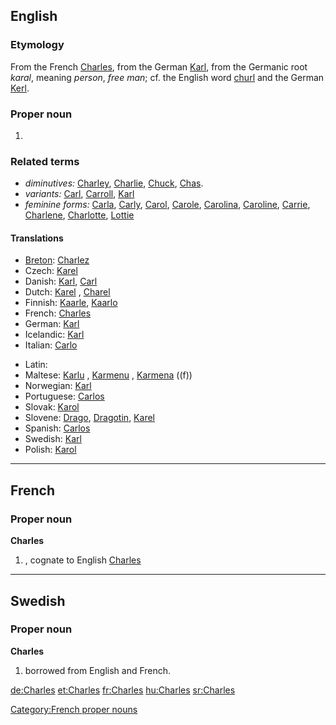 ==English==

===Etymology===
From the French [[#French|Charles]], from the German [[Karl]], from the Germanic root ''karal'', meaning ''person'', ''free man''; cf. the English word [[churl]] and the German [[Kerl]].

===Proper noun===
{{en-proper noun}}

# {{given name|male}}

===Related terms===
*''diminutives:'' [[Charley]], [[Charlie]], [[Chuck]], [[Chas]].
*''variants:'' [[Carl]], [[Carroll]], [[Karl]]
*''feminine forms:'' [[Carla]], [[Carly]], [[Carol]], [[Carole]], [[Carolina]], [[Caroline]], [[Carrie]], [[Charlene]], [[Charlotte]], [[Lottie]]

====Translations====
{{rfc-level|Translations at L4+ not in L3 POS section (AutoFormat would have corrected level of Related terms)}}
{{trans-top|given name}}
*[[Breton]]: [[Charlez]]
*Czech: [[Karel#Czech|Karel]] {{m}}
*Danish: [[Karl#Danish|Karl]], [[Carl#Danish|Carl ]]
*Dutch: [[Karel]] {{m}}, [[Charel]]
*Finnish: [[Kaarle]], [[Kaarlo]]
*French: [[Charles#French|Charles]]
*German: [[Karl#German|Karl]]
*Icelandic: [[Karl#Icelandic|Karl]]
*Italian: [[Carlo]] {{m}}
{{trans-mid}}
*Latin: {{t|la|Carolus}}
*Maltese: [[Karlu]] {{m}}, [[Karmenu]] {{m}}, [[Karmena]] ((f))
*Norwegian: [[Karl#Norwegian|Karl]]
*Portuguese: [[Carlos#Portuguese|Carlos]] {{m}}
*Slovak: [[Karol#Slovak|Karol]] {{m}}
*Slovene: [[Drago]], [[Dragotin]], [[Karel]]
*Spanish: [[Carlos#Spanish|Carlos]] {{m}}
*Swedish: [[Karl#Swedish|Karl]]
*Polish: [[Karol|Karol]] {{m}}
{{trans-bottom}}

----

==French==

===Proper noun===
'''Charles''' {{m}}

# {{given name|male||fr:}}, cognate to  English [[Charles#English|Charles]]

[[Category:French proper nouns]]

----

==Swedish==

===Proper noun===
'''Charles'''

# {{given name|male||sv:}} borrowed from English and French.

[[de:Charles]]
[[et:Charles]]
[[fr:Charles]]
[[hu:Charles]]
[[sr:Charles]]